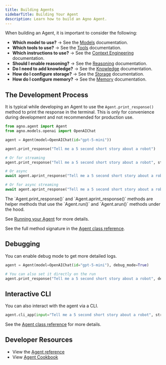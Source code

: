 ```yaml
---
title: Building Agents
sidebarTitle: Building Your Agent
description: Learn how to build an Agno Agent.
---
```


When building an Agent, it is important to consider the following:
- **Which model to use?** -> See the [Models](/concepts/models/introduction) documentation.
- **Which tools to use?** -> See the [Tools](/concepts/agents/tools) documentation.
- **Which instructions to use?** -> See the [Context Engineering](/concepts/agents/context) documentation.
- **Should I enable reasoning?** -> See the [Reasoning](/concepts/reasoning) documentation.
- **Do I need to add knowledge?** -> See the [Knowledge](/concepts/agents/knowledge) documentation.
- **How do I configure storage?** -> See the [Storage](/concepts/agents/storage) documentation.
- **How do I configure memory?** -> See the [Memory](/concepts/agents/memory) documentation.

## The Development Process

It is typical while developing an Agent to use the `Agent.print_response()` method to print the response in the terminal. This is only for convenience during development and not recommended for production use.

```python
from agno.agent import Agent
from agno.models.openai import OpenAIChat

agent = Agent(model=OpenAIChat(id="gpt-5-mini"))

agent.print_response("Tell me a 5 second short story about a robot")

# Or for streaming
agent.print_response("Tell me a 5 second short story about a robot", stream=True)

# Or async
await agent.aprint_response("Tell me a 5 second short story about a robot")

# Or for async streaming
await agent.aprint_response("Tell me a 5 second short story about a robot", stream=True)
```

<Note>
The `Agent.print_response()` and `Agent.aprint_response()` methods are helper methods that use the `Agent.run()` and `Agent.arun()` methods under the hood. 

See [Running your Agent](/concepts/agents/running-your-agent) for more details.
</Note>

See the full method signature in the [Agent class reference](/reference/agents/agent#print_response).

## Debugging

You can enable debug mode to get more detailed logs.

```python
agent = Agent(model=OpenAIChat(id="gpt-5-mini"), debug_mode=True)

# You can also set it directly on the run
agent.print_response("Tell me a 5 second short story about a robot", debug_mode=True)
```

## Interactive CLI 

You can also interact with the agent via a CLI.

```python
agent.cli_app(input="Tell me a 5 second short story about a robot", stream=True)
```

See the [Agent class reference](/reference/agents/agent) for more details.

## Developer Resources

- View the [Agent reference](/reference/agents/agent)
- View [Agent Cookbook](https://github.com/agno-agi/agno/tree/main/cookbook/agents/README.md)
